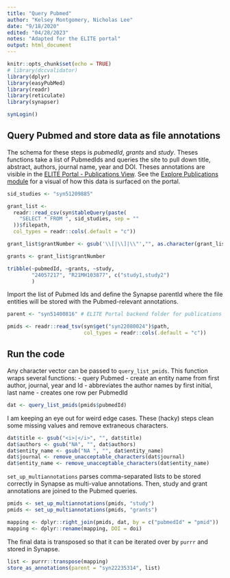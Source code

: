 ```yaml
---
title: "Query Pubmed"
author: "Kelsey Montgomery, Nicholas Lee"
date: "9/18/2020"
edited: "04/28/2023"
notes: "Adapted for the ELITE portal"
output: html_document
---
```


```r
knitr::opts_chunk$set(echo = TRUE)
# library(dccvalidator)
library(dplyr)
library(easyPubMed)
library(readr)
library(reticulate)
library(synapser)

synLogin()
```

## Query Pubmed and store data as file annotations

The schema for these steps is *pubmedId*, *grants* and *study*. Theses functions take
a list of PubmedIds and queries the site to pull down title, abstract, authors, journal name, year and DOI. Theses annotations are visible in the [ELITE Portal - Publications View](https://www.synapse.org/#!Synapse:syn51209321/tables/). See the [Explore Publications module](https://psychencode.synapse.org/Explore/Publications) for a visual of how this data is surfaced on the portal.

```r

sid_studies <- "syn51209885"

grant_list <-
  readr::read_csv(syn$tableQuery(paste(
    "SELECT * FROM ", sid_studies, sep = ""
  ))$filepath,
  col_types = readr::cols(.default = "c"))

grant_list$grantNumber <- gsub('\\[|\\]|\\"',"", as.character(grant_list$grantNumber))

grants <- grant_list$grantNumber
```


```r
tribble(~pubmedId, ~grants, ~study,
        "24057217", "R21MH103877", c("study1,study2")
        )
```

Import the list of Pubmed Ids and define the Synapse parentId where the file entities will be stored with the Pubmed-relevant annotations.

```r
parent <- "syn51400816" # ELITE Portal backend folder for publications

pmids <- readr::read_tsv(syn$get("syn22080024")$path, 
                         col_types = readr::cols(.default = "c"))
```

## Run the code

Any character vector can be passed to `query_list_pmids`. This function wraps several functions:
- query Pubmed
- create an entity name from first author, journal, year and Id
- abbreviates the author names by first initial, last name
- creates one row per PubmedId

```r
dat <- query_list_pmids(pmids$pubmedId)
```

I am keeping an eye out for weird edge cases. These (hacky) steps clean some missing values and remove extraneous characters.

```r
dat$title <- gsub("<i>|</i>", "", dat$title)
dat$authors <- gsub("NA", "", dat$authors)
dat$entity_name <- gsub("NA ", "", dat$entity_name)
dat$journal <- remove_unacceptable_characters(dat$journal)
dat$entity_name <- remove_unacceptable_characters(dat$entity_name)
```

`set_up_multiannotations` parses comma-separated lists to be stored correctly in Synapse as multi-value annotations. Then, study and grant annotations are joined to the Pubmed queries.

```r
pmids <- set_up_multiannotations(pmids, "study")
pmids <- set_up_multiannotations(pmids, "grants")

mapping <- dplyr::right_join(pmids, dat, by = c("pubmedId" = "pmid"))
mapping <- dplyr::rename(mapping, DOI = doi)
```

The final data is transposed so that it can be iterated over by `purrr` and stored in Synapse.

```r
list <- purrr::transpose(mapping)
store_as_annotations(parent = "syn22235314", list)
```
